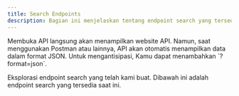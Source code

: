 ```yaml
---
title: Search Endpoints
description: Bagian ini menjelaskan tentang endpoint search yang tersedia.
---
```


<Note type="danger" title="Perhatian">
 Membuka API langsung akan menampilkan website API. Namun, saat menggunakan Postman atau lainnya, API akan otomatis menampilkan data dalam format JSON. Untuk mengantisipasi, Kamu dapat menambahkan `?format=json`.
</Note>

Eksplorasi endpoint search yang telah kami buat. Dibawah ini adalah endpoint search yang tersedia saat ini.

<Outlet path="/getting-started/search" />